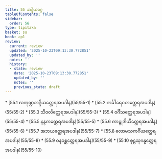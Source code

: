 ```yaml
---
title: 55 ဘဒ္ဒိယဝဂ္ဂ
tableOfContents: false
sidebar:
  order: 56
type: tipitaka
basket: su
book: ap1
review:
  current: review
  updated: '2025-10-23T09:13:30.772851'
  updated_by: ''
  notes: ''
  history:
  - state: review
    date: '2025-10-23T09:13:30.772851'
    updated_by: ''
    notes: ''
    previous_state: draft
---
```



<ReviewStatus review={frontmatter.review} showDetails={true} />

<HypothesisAnnotation frontmatter={frontmatter} />

<DynamicBreadcrumb />



<TableOfContents book="ap1" section="55">
* [55.1 လကုဏ္ဍဘဒ္ဒိယတ္ထေရအပဒါန](55/55-1)
* [55.2 ကင်္ခါရေဝတတ္ထေရအပဒါန](55/55-2)
* [55.3 သီဝလိတ္ထေရအပဒါန](55/55-3)
* [55.4 ဝင်္ဂီသတ္ထေရအပဒါန](55/55-4)
* [55.5 နန္ဒကတ္ထေရအပဒါန](55/55-5)
* [55.6 ကာဠုဒါယိတ္ထေရအပဒါန](55/55-6)
* [55.7 အဘယတ္ထေရအပဒါန](55/55-7)
* [55.8 လောမသကင်္ဂိယတ္ထေရအပဒါန](55/55-8)
* [55.9 ဝနဝစ္ဆတ္ထေရအပဒါန](55/55-9)
* [55.10 စူဠသုဂန္ဓတ္ထေရအပဒါန](55/55-10)
</TableOfContents>